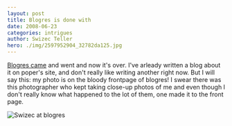 ```yaml
---
layout: post
title: Blogres is done with
date: 2008-06-23
categories: intrigues
author: Swizec Teller
hero: ./img/2597952904_32782da125.jpg
---
```


[Blogres came](http://swizec.com/index.php/mode=news/id=329) and went and now it's over. I've arleady written a blog about it on poper's site, and don't really like writing another right now. But I will say this: my photo is on the bloody frontpage of blogres! I swear there was this photographer who kept taking close-up photos of me and even though I don't really know what happened to the lot of them, one made it to the front page.

![Swizec at blogres](./img/2597952904_32782da125.jpg "Swizec at blogres")
